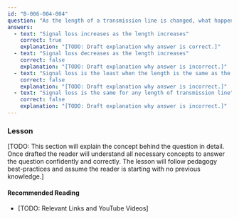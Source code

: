 ```yaml
---
id: "B-006-004-004"
question: "As the length of a transmission line is changed, what happens to signal loss?"
answers:
  - text: "Signal loss increases as the length increases"
    correct: true
    explanation: "[TODO: Draft explanation why answer is correct.]"
  - text: "Signal loss decreases as the length increases"
    correct: false
    explanation: "[TODO: Draft explanation why answer is incorrect.]"
  - text: "Signal loss is the least when the length is the same as the signal's wavelength"
    correct: false
    explanation: "[TODO: Draft explanation why answer is incorrect.]"
  - text: "Signal loss is the same for any length of transmission line"
    correct: false
    explanation: "[TODO: Draft explanation why answer is incorrect.]"
---
```


### Lesson

[TODO: This section will explain the concept behind the question in detail. Once drafted the reader will understand all necessary concepts to answer the question confidently and correctly. The lesson will follow pedagogy best-practices and assume the reader is starting with no previous knowledge.]

#### Recommended Reading

- [TODO: Relevant Links and YouTube Videos]
